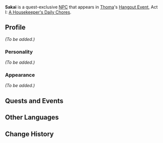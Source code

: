 {{Meta
<!-- REMOVE THIS TEMPLATE AFTER ADDING MISSING INFO -->
|missing_NPC_profile  = yes
}}
{{Character Infobox
|type             = Quest NPC
|image            = NPC Sakai.png
|region           = Inazuma
}}
'''Sakai''' is a quest-exclusive [[NPC]] that appears in [[Thoma]]'s [[Hangout Event]], Act I: [[A Housekeeper's Daily Chores]].
<!--
==Location==
<gallery>
NPC Location Kiminami Anna.png|Sakai's location
NPC Location Sakai Context.png|Additional context
</gallery>
-->
==Profile==
<!-- detailed story/lore information goes here -->
''(To be added.)''

===Personality===
''(To be added.)''

===Appearance===
''(To be added.)''

==Quests and Events==
{{Quests and Events}}

==Other Languages==
{{Other Languages
|default_hidden = 1
|en      = Sakai
|zhs     = 酒井
|zhs_rm  = Jiǔjǐng
|zht     = 酒井
|zht_rm  = Jiǔjǐng
|ja      = 酒井
|ja_rm   = Sakai
|ko      = 사카이
|ko_rm   = Sakai
|es      = Sakai
|fr      = Sakai
|ru      = Сакаи
|th      = Sakai
|vi      = Sakai
|de      = Sakai
|id      = Sakai
|pt      = Sakai
|tr      = Sakai
|it      = Sakai
}}

==Change History==
{{Change History|2.2}}
<!--
==References==
{{Reflist}}-->